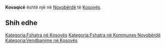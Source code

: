{{Fshat në 
 | Emri                = Kovaqicë
 | EmriAlt                = 
 | NAME_SHORT_FORM=      
 | NAME_GENERIC=      
 | NAME_SORT_NAME_RO=      KOVAQICE
 | FULL_NAME_RO = Kovaqicë
 | FULL_NAME_ND_RO=Kovaqice
 | SORT_NAME_RG=KOVAQICE
 | FULL_NAME_RG=Kovaqicë
 | FULL_NAME_ND_RG=Kovaqice
 | SRP_NAME_SHORT_FORM=      
 | SRP_NAME_GENERIC=      
 | SRP_NAME_SORT_NAME_RO=      
 | SRP_FULL_NAME_RO = 
 | SRP_FULL_NAME_ND_RO=
 | SRP_SORT_NAME_RG=
 | SRP_FULL_NAME_RG=
 | SRP_FULL_NAME_ND_RG=
 | Emri (Rasa dhanore) = 
 | Figura              = 
 | Shteti              = Kosovo
 | Komuna              = Novobërdë
 | Kodi postar         = 
 | Sipërfaqja          = 

 | Popullsia           = 

 | Regj. i popullsisë  = 
 | Dend. e popullsisë  = 
 | Faqja zyrtare       = 
 <!--- Koordinatat ----> 
 | Gjerësia            = 42.946877
 | Gjatësia            = 21.038876
 | Lartësia            = 
}}
'''Kovaqicë''' është një [[]] në [[Novobërdë]] të [[Kosovës]].

<!-- == Gjeografia == -->
<!-- == Historia == -->
<!-- == Demografia == -->
== Shih edhe ==
{{Komuna Novobërdë}}
{{Kosovo-Administrata-Cung}}

[[Kategoria:Fshatra në Kosovës]]
[[Kategoria:Fshatra në Kommunes Novobërdë]]
[[Kategoria:Vendbanime në Kosovës]]